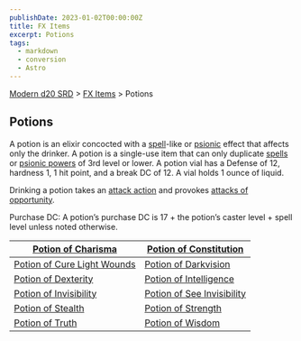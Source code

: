 ```yaml
---
publishDate: 2023-01-02T00:00:00Z
title: FX Items
excerpt: Potions
tags:
  - markdown
  - conversion
  - Astro
---
```


[Modern d20 SRD](/#modernD20) > [FX Items](modern-d20-srd-fx-items-index) > Potions

## Potions

A potion is an elixir concocted with a [spell](modern-d20-srd-fx-index)-like
or [psionic](modern-d20-srd-psionics-index) effect that affects only the
drinker. A potion is a single-use item that can only duplicate
[spells](modern-d20-srd-fx-index) or [psionic powers](modern-d20-srd-psionics-index) of 3rd level or lower. A potion vial has a Defense of 12, hardness 1, 1
hit point, and a break DC of 12. A vial holds 1 ounce of liquid.

Drinking a potion takes an [attack action](modern-d20-srd-combat-attack-actions) and provokes [attacks of opportunity](modern-d20-srd-combat-attacks-of-opportunity).

Purchase DC: A potion’s purchase DC is 17 + the potion’s caster level + spell
level unless noted otherwise.

| [Potion of Charisma](modern-d20-srd-fx-items-potion-of-charisma) | [Potion of Constitution](modern-d20-srd-fx-items-potion-of-constitution) |
|---|---|
| [Potion of Cure Light Wounds](modern-d20-srd-fx-items-potion-of-cure-light-wounds) | [Potion of Darkvision](modern-d20-srd-fx-items-potion-of-darkvision) |
| [Potion of Dexterity](modern-d20-srd-fx-items-potion-of-dexterity) | [Potion of Intelligence](modern-d20-srd-fx-items-potion-of-intelligence) |
| [Potion of Invisibility](modern-d20-srd-fx-items-potion-of-invisibility) | [Potion of See Invisibility](modern-d20-srd-fx-items-potion-of-see-invisibility) |
| [Potion of Stealth](modern-d20-srd-fx-items-potion-of-stealth) | [Potion of Strength](modern-d20-srd-fx-items-potion-of-strength) |
| [Potion of Truth](modern-d20-srd-fx-items-potion-of-truth) | [Potion of Wisdom](modern-d20-srd-fx-items-potion-of-wisdom) |
